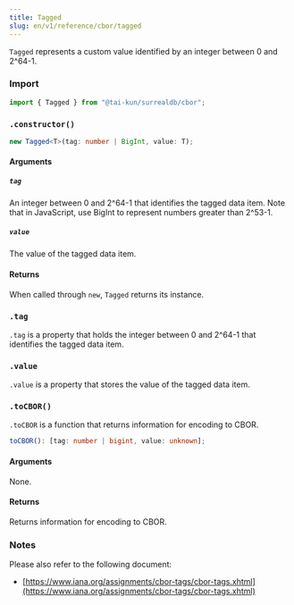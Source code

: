 ```yaml
---
title: Tagged
slug: en/v1/reference/cbor/tagged
---
```



`Tagged` represents a custom value identified by an integer between 0 and 2^64-1.

### Import

```ts
import { Tagged } from "@tai-kun/surrealdb/cbor";
```

### `.constructor()`

```ts
new Tagged<T>(tag: number | BigInt, value: T);
```

#### Arguments

##### `tag`

An integer between 0 and 2^64-1 that identifies the tagged data item. Note that in JavaScript, use BigInt to represent numbers greater than 2^53-1.

##### `value`

The value of the tagged data item.

#### Returns

When called through `new`, `Tagged` returns its instance.

### `.tag` <Badge variant="instance" /><Badge variant="property" />

`.tag` is a property that holds the integer between 0 and 2^64-1 that identifies the tagged data item.

### `.value` <Badge variant="instance" /><Badge variant="property" />

`.value` is a property that stores the value of the tagged data item.

### `.toCBOR()` <Badge variant="instance" /><Badge variant="method" />

`.toCBOR` is a function that returns information for encoding to CBOR.

```ts
toCBOR(): [tag: number | bigint, value: unknown];
```

#### Arguments

None.

#### Returns

Returns information for encoding to CBOR.

### Notes

Please also refer to the following document:

- [https://www.iana.org/assignments/cbor-tags/cbor-tags.xhtml](https://www.iana.org/assignments/cbor-tags/cbor-tags.xhtml)
